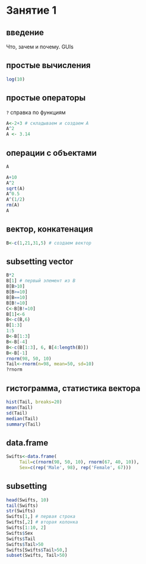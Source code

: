 # Занятие 1
## введение 
Что, зачем и почему.
GUIs

## простые вычисления
```r
log(10)
```
## простые операторы 
 `?` справка по функциям
```r
A<-2+3 # складываем и создаем А
A^2
A <- 3.14
```

## операции с объектами
```r
A

A+10
A^2
sqrt(A)
A^0.5
A^(1/2)
rm(A)
A
```

## вектор, конкатенация
```r
B<-c(1,21,31,5) # создаем вектор
```

## subsetting vector
```r
B*2
B[1] # первый элемент из B
B[B>10]
B[B>=10]
B[B==10]
B[B!=10]
C<-B[B!=10]
B[1]<-6
B<-c(B,6)
B[1:3]
1:5
B<-B[1:3]
B<-B[-4]
B<-c(B[1:3], 6, B[4:length(B)])
B<-B[-1]
rnorm(98, 50, 10)
Tail<-rnorm(n=98, mean=50, sd=10)
?rnorm
```

## гистограмма, статистика вектора
```r
hist(Tail, breaks=20)
mean(Tail)
sd(Tail)
median(Tail)
summary(Tail)
```

## data.frame
```r
Swifts<-data.frame(
     Tail=c(rnorm(98, 50, 10), rnorm(67, 40, 10)),
	 Sex=c(rep('Male', 98), rep('Female', 67)))
```

## subsetting
```r
head(Swifts, 10)
tail(Swifts)
str(Swifts)
Swifts[1,] # первая строка
Swifts[,2] # вторая колонка
Swifts[1:10, 2]
Swifts$Sex 
Swifts$Tail 
Swifts$Tail>50
Swifts[Swifts$Tail>50,]
subset(Swifts, Tail>50)
```
